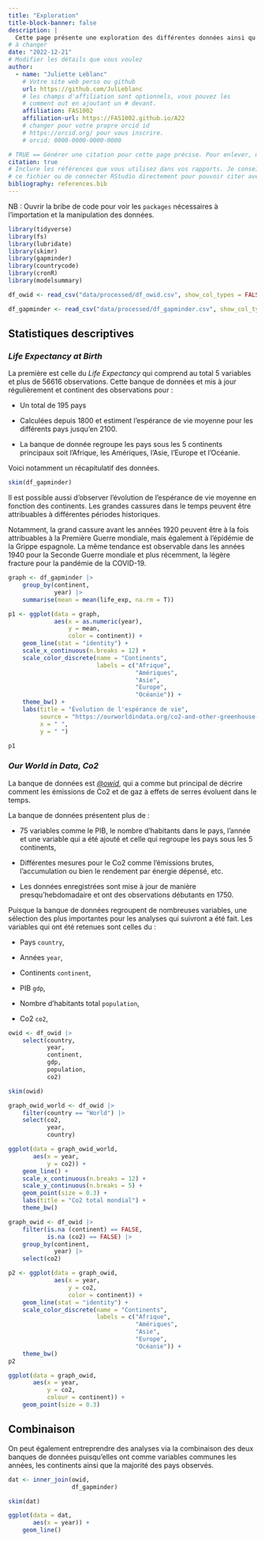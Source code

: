 ```yaml
---
title: "Exploration"
title-block-banner: false
description: | 
  Cette page présente une exploration des différentes données ainsi qu'une analyse descriptive et statistique des ces différentes variables.
# à changer
date: "2022-12-21"
# Modifier les détails que vous voulez
author:
  - name: "Juliette Leblanc"
    # Votre site web perso ou github
    url: https://github.com/JulLeblanc
    # les champs d'affiliation sont optionnels, vous pouvez les
    # comment out en ajoutant un # devant.
    affiliation: FAS1002
    affiliation-url: https://FAS1002.github.io/A22
    # changer pour votre propre orcid id
    # https://orcid.org/ pour vous inscrire.
    # orcid: 0000-0000-0000-0000

# TRUE == Générer une citation pour cette page précise. Pour enlever, mettre false.
citation: true
# Inclure les références que vous utilisez dans vos rapports. Je conseille Zotero pour construire
# ce fichier ou de connecter RStudio directement pour pouvoir citer avec @nom-de-reference.
bibliography: references.bib
---
```


NB : Ouvrir la bribe de code pour voir les `packages` nécessaires à l'importation et la manipulation des données.

```r
library(tidyverse)
library(fs)
library(lubridate)
library(skimr)
library(gapminder)
library(countrycode)
library(cronR)
library(modelsummary)

df_owid <- read_csv("data/processed/df_owid.csv", show_col_types = FALSE)

df_gapminder <- read_csv("data/processed/df_gapminder.csv", show_col_types = FALSE)
```

## Statistiques descriptives

### *Life Expectancy at Birth*

La première est celle du *Life Expectancy* qui comprend au total 5 variables et plus de 56616 observations. Cette banque de données et mis à jour régulièrement et continent des observations pour :

-   Un total de 195 pays

-   Calculées depuis 1800 et estiment l'espérance de vie moyenne pour les différents pays jusqu'en 2100.

-   La banque de donnée regroupe les pays sous les 5 continents principaux soit l'Afrique, les Amériques, l'Asie, l'Europe et l'Océanie.

Voici notamment un récapitulatif des données.

```r
skim(df_gapminder)
```

Il est possible aussi d'observer l'évolution de l'espérance de vie moyenne en fonction des continents. Les grandes cassures dans le temps peuvent être attribuables à différentes périodes historiques.

Notamment, la grand cassure avant les années 1920 peuvent être à la fois attribuables à la Première Guerre mondiale, mais également à l'épidémie de la Grippe espagnole. La même tendance est observable dans les années 1940 pour la Seconde Guerre mondiale et plus récemment, la légère fracture pour la pandémie de la COVID-19.

```r
graph <- df_gapminder |> 
    group_by(continent,
             year) |> 
    summarise(mean = mean(life_exp, na.rm = T))

p1 <- ggplot(data = graph,
             aes(x = as.numeric(year),
                 y = mean,
                 color = continent)) +
    geom_line(stat = "identity") +
    scale_x_continuous(n.breaks = 12) +
    scale_color_discrete(name = "Continents",
                         labels = c("Afrique",
                                    "Amériques",
                                    "Asie",
                                    "Europe",
                                    "Océanie")) +
    theme_bw() + 
    labs(title = "Évolution de l'espérance de vie",
         source = "https://ourworldindata.org/co2-and-other-greenhouse-gas-emissions",
         x = " ",
         y = " ")

p1
```

### *Our World in Data, Co2*

La banque de données est [*\@owid*](https://raw.githubusercontent.com/owid/co2-data/master/owid-co2-data.csv), qui a comme but principal de décrire comment les émissions de Co2 et de gaz à effets de serres évoluent dans le temps.

La banque de données présentent plus de :

-   75 variables comme le PIB, le nombre d'habitants dans le pays, l'année et une variable qui a été ajouté et celle qui regroupe les pays sous les 5 continents,

-   Différentes mesures pour le Co2 comme l'émissions brutes, l'accumulation ou bien le rendement par énergie dépensé, etc.

-   Les données enregistrées sont mise à jour de manière presqu'hebdomadaire et ont des observations débutants en 1750.

Puisque la banque de données regroupent de nombreuses variables, une sélection des plus importantes pour les analyses qui suivront a été fait. Les variables qui ont été retenues sont celles du :

-   Pays `country`,

-   Années `year`,

-   Continents `continent`,

-   PIB `gdp`,

-   Nombre d'habitants total `population`,

-   Co2 `co2`,


```r
owid <- df_owid |> 
    select(country,
           year,
           continent,
           gdp,
           population,
           co2)
```

```r
skim(owid)
```

```r
graph_owid_world <- df_owid |> 
    filter(country == "World") |> 
    select(co2,
           year,
           country)

ggplot(data = graph_owid_world,
       aes(x = year,
           y = co2)) +
    geom_line() +
    scale_x_continuous(n.breaks = 12) +
    scale_y_continuous(n.breaks = 5) +
    geom_point(size = 0.3) +
    labs(title = "Co2 total mondial") +
    theme_bw()

```


```r
graph_owid <- df_owid |> 
    filter(is.na (continent) == FALSE,
           is.na (co2) == FALSE) |> 
    group_by(continent,
             year) |> 
    select(co2)

p2 <- ggplot(data = graph_owid,
             aes(x = year,
                 y = co2,
                 color = continent)) +
    geom_line(stat = "identity") +
    scale_color_discrete(name = "Continents",
                         labels = c("Afrique",
                                    "Amériques",
                                    "Asie",
                                    "Europe",
                                    "Océanie")) +
    theme_bw()
p2
```

```r
ggplot(data = graph_owid,
       aes(x = year,
           y = co2,
           colour = continent)) +
    geom_point(size = 0.3)
```


## Combinaison

On peut également entreprendre des analyses via la combinaison des deux banques de données puisqu'elles ont comme variables communes les années, les continents ainsi que la majorité des pays observés.

```r
dat <- inner_join(owid,
                  df_gapminder)

skim(dat)

```

```r

ggplot(data = dat,
       aes(x = year)) +
    geom_line()


```



